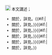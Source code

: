 <div class="notice metadata" id="disambig" style="font-size: small;">[[File:Disambig.svg|18px|消歧義]]&nbsp;本文講述{{{1}}}；
*關於{{{2}}}，詳見{{{3}}}。{{#if:{{{5|}}}|
*關於{{{4}}}，詳見{{{5}}}。}}{{#if:{{{7|}}}|
*關於{{{6}}}，詳見{{{7}}}。}}{{#if:{{{9|}}}|
*關於{{{8}}}，詳見{{{9}}}。}}{{#if:{{{11|}}}|
*關於{{{10}}}，詳見{{{11}}}。}}{{#if:{{{13|}}}|
*關於{{{12}}}，詳見{{{13}}}。}}
</div>